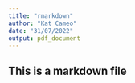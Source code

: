 ```yaml
---
title: "rmarkdown"
author: "Kat Cameo"
date: "31/07/2022"
output: pdf_document
---
```

## This is a markdown file
